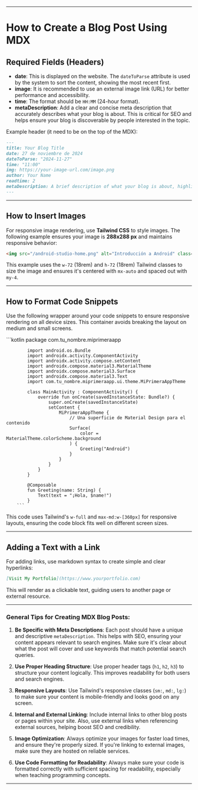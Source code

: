 
---

# How to Create a Blog Post Using MDX

## Required Fields (Headers)
- **date**: This is displayed on the website. The `dateToParse` attribute is used by the system to sort the content, showing the most recent first.
- **image**: It is recommended to use an external image link (URL) for better performance and accessibility.
- **time**: The format should be `HH:MM` (24-hour format).
- **metaDescription**: Add a clear and concise meta description that accurately describes what your blog is about. This is critical for SEO and helps ensure your blog is discoverable by people interested in the topic.

Example header (it need to be on the top of the MDX):

```md
---
title: Your Blog Title
date: 27 de noviembre de 2024
dateToParse: "2024-11-27"
time: "11:00"
img: https://your-image-url.com/image.png
author: Your Name
readtime: 2
metaDescription: A brief description of what your blog is about, highlighting key points and keywords.
---
```

---

## How to Insert Images

For responsive image rendering, use **Tailwind CSS** to style images. The following example ensures your image is **288x288 px** and maintains responsive behavior:

```html
<img src="/android-studio-home.png" alt="Introducción a Android" class="w-72 h-72 mx-auto my-4" />
```

This example uses the `w-72` (18rem) and `h-72` (18rem) Tailwind classes to size the image and ensures it's centered with `mx-auto` and spaced out with `my-4`.

---

## How to Format Code Snippets

Use the following wrapper around your code snippets to ensure responsive rendering on all device sizes. This container avoids breaking the layout on medium and small screens.

<div className="w-full flex items-center justify-center">
  <div className="max-md:w-[360px] lg:w-full">
        ```kotlin
            package com.tu_nombre.miprimeraapp

            import android.os.Bundle
            import androidx.activity.ComponentActivity
            import androidx.activity.compose.setContent
            import androidx.compose.material3.MaterialTheme
            import androidx.compose.material3.Surface
            import androidx.compose.material3.Text
            import com.tu_nombre.miprimeraapp.ui.theme.MiPrimeraAppTheme

            class MainActivity : ComponentActivity() {
                override fun onCreate(savedInstanceState: Bundle?) {
                    super.onCreate(savedInstanceState)
                    setContent {
                        MiPrimeraAppTheme {
                            // Una superficie de Material Design para el contenido
                            Surface(
                                color = MaterialTheme.colorScheme.background
                            ) {
                                Greeting("Android")
                            }
                        }
                    }
                }
            }

            @Composable
            fun Greeting(name: String) {
                Text(text = "¡Hola, $name!")
            }
        ```
  </div>
</div>

This code uses Tailwind's `w-full` and `max-md:w-[360px]` for responsive layouts, ensuring the code block fits well on different screen sizes.

---

## Adding a Text with a Link

For adding links, use markdown syntax to create simple and clear hyperlinks:

```md
[Visit My Portfolio](https://www.yourportfolio.com)
```

This will render as a clickable text, guiding users to another page or external resource.

---

### General Tips for Creating MDX Blog Posts:

1. **Be Specific with Meta Descriptions**: Each post should have a unique and descriptive `metaDescription`. This helps with SEO, ensuring your content appears relevant to search engines. Make sure it's clear about what the post will cover and use keywords that match potential search queries.

2. **Use Proper Heading Structure**: Use proper header tags (`h1`, `h2`, `h3`) to structure your content logically. This improves readability for both users and search engines.

3. **Responsive Layouts**: Use Tailwind's responsive classes (`sm:`, `md:`, `lg:`) to make sure your content is mobile-friendly and looks good on any screen.

4. **Internal and External Linking**: Include internal links to other blog posts or pages within your site. Also, use external links when referencing external sources, helping boost SEO and credibility.

5. **Image Optimization**: Always optimize your images for faster load times, and ensure they're properly sized. If you're linking to external images, make sure they are hosted on reliable services.

6. **Use Code Formatting for Readability**: Always make sure your code is formatted correctly with sufficient spacing for readability, especially when teaching programming concepts.

---